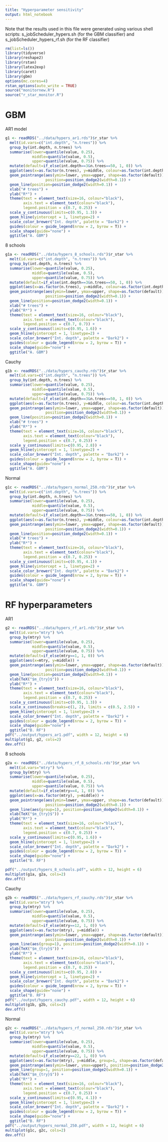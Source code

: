 ```yaml
---
title: "Hyperparameter sensitivity"
output: html_notebook
---
```


Note that the results used in this file were generated using various shell scripts: s_jobScheduler_hypers.sh (for the GBM classifier) and s_jobScheduler_hypers_rf.sh (for the RF classifier) 

```r
rm(list=ls())
library(tidyverse)
library(reshape2)
library(rstan)
library(latex2exp)
library(caret)
library(gbm)
options(mc.cores=4)
rstan_options(auto_write = TRUE)
source("monitornew.R")
source("r_star_monitor.R")
```

# GBM
AR1 model
```r
g1 <- readRDS("../data/hypers_ar1.rds")$r_star %>% 
  melt(id.vars=c("int.depth", "n.trees")) %>% 
  group_by(int.depth, n.trees) %>% 
  summarise(lower=quantile(value, 0.25),
            middle=quantile(value, 0.5),
            upper=quantile(value, 0.75)) %>% 
  mutate(default=if_else(int.depth==3&n.trees==50, 1, 0)) %>% 
  ggplot(aes(x=as.factor(n.trees), y=middle, colour=as.factor(int.depth), group=as.factor(int.depth))) +
  geom_pointrange(aes(ymin=lower, ymax=upper, shape=as.factor(default)),
                  position=position_dodge2(width=0.1)) +
  geom_line(position=position_dodge2(width=0.1)) +
  xlab("# trees") +
  ylab("R*") +
  theme(text = element_text(size=16, colour="black"),
        axis.text = element_text(colour="black"),
        legend.position = c(0.7, 0.25)) +
  scale_y_continuous(limits=c(0.95, 1.3)) +
  geom_hline(yintercept = 1, linetype=2) +
  scale_color_brewer("Int. depth", palette = "Dark2") +
  guides(colour = guide_legend(nrow = 2, byrow = T)) +
  scale_shape(guide="none") +
  ggtitle("A. GBM")
```


8 schools
```r
g1a <- readRDS("../data/hypers_8_schools.rds")$r_star %>% 
  melt(id.vars=c("int.depth", "n.trees")) %>% 
  group_by(int.depth, n.trees) %>% 
  summarise(lower=quantile(value, 0.25),
            middle=quantile(value, 0.5),
            upper=quantile(value, 0.75)) %>% 
  mutate(default=if_else(int.depth==3&n.trees==50, 1, 0)) %>% 
  ggplot(aes(x=as.factor(n.trees), y=middle, colour=as.factor(int.depth), group=as.factor(int.depth))) +
  geom_pointrange(aes(ymin=lower, ymax=upper, shape=as.factor(default)),
                  position=position_dodge2(width=0.1)) +
  geom_line(position=position_dodge2(width=0.1)) +
  xlab("# trees") +
  ylab("R*") +
  theme(text = element_text(size=16, colour="black"),
        axis.text = element_text(colour="black"),
        legend.position = c(0.7, 0.7)) +
  scale_y_continuous(limits=c(0.95, 1.6)) +
  geom_hline(yintercept = 1, linetype=2) +
  scale_color_brewer("Int. depth", palette = "Dark2") +
  guides(colour = guide_legend(nrow = 2, byrow = T)) +
  scale_shape(guide="none") +
  ggtitle("A. GBM")
```

Cauchy
```r
g1b <- readRDS("../data/hypers_cauchy.rds")$r_star %>% 
  melt(id.vars=c("int.depth", "n.trees")) %>% 
  group_by(int.depth, n.trees) %>% 
  summarise(lower=quantile(value, 0.25),
            middle=quantile(value, 0.5),
            upper=quantile(value, 0.75)) %>% 
  mutate(default=if_else(int.depth==3&n.trees==50, 1, 0)) %>% 
  ggplot(aes(x=as.factor(n.trees), y=middle, colour=as.factor(int.depth), group=as.factor(int.depth))) +
  geom_pointrange(aes(ymin=lower, ymax=upper, shape=as.factor(default)),
                  position=position_dodge2(width=0.1)) +
  geom_line(position=position_dodge2(width=0.1)) +
  xlab("# trees") +
  ylab("R*") +
  theme(text = element_text(size=16, colour="black"),
        axis.text = element_text(colour="black"),
        legend.position = c(0.7, 0.25)) +
  scale_y_continuous(limits=c(0.95, 2.8)) +
  geom_hline(yintercept = 1, linetype=2) +
  scale_color_brewer("Int. depth", palette = "Dark2") +
  guides(colour = guide_legend(nrow = 2, byrow = T)) +
  scale_shape(guide="none") +
  ggtitle("A. GBM")
```

Normal
```r
g1c <- readRDS("../data/hypers_normal_250.rds")$r_star %>% 
  melt(id.vars=c("int.depth", "n.trees")) %>% 
  group_by(int.depth, n.trees) %>% 
  summarise(lower=quantile(value, 0.25),
            middle=quantile(value, 0.5),
            upper=quantile(value, 0.75)) %>% 
  mutate(default=if_else(int.depth==3&n.trees==50, 1, 0)) %>% 
  ggplot(aes(x=as.factor(n.trees), y=middle, colour=as.factor(int.depth), group=as.factor(int.depth))) +
  geom_pointrange(aes(ymin=lower, ymax=upper, shape=as.factor(default)),
                  position=position_dodge2(width=0.1)) +
  geom_line(position=position_dodge2(width=0.1)) +
  xlab("# trees") +
  ylab("R*") +
  theme(text = element_text(size=16, colour="black"),
        axis.text = element_text(colour="black"),
        legend.position = c(0.7, 0.25)) +
  scale_y_continuous(limits=c(0.95, 4.1)) +
  geom_hline(yintercept = 1, linetype=2) +
  scale_color_brewer("Int. depth", palette = "Dark2") +
  guides(colour = guide_legend(nrow = 2, byrow = T)) +
  scale_shape(guide="none") +
  ggtitle("A. GBM")
```


# RF hyperparameters
AR1
```r
g2 <- readRDS("../data/hypers_rf_ar1.rds")$r_star %>%
  melt(id.vars="mtry") %>%
  group_by(mtry) %>%
  summarise(lower=quantile(value, 0.25),
            middle=quantile(value, 0.5),
            upper=quantile(value, 0.75)) %>%
  mutate(default=if_else(mtry==1, 1, 0)) %>% 
  ggplot(aes(x=mtry, y=middle)) +
  geom_pointrange(aes(ymin=lower, ymax=upper, shape=as.factor(default)),
                  position=position_dodge2(width=0.1)) +
  geom_line(position=position_dodge2(width=0.1)) +
  xlab(TeX("$m_{try}$")) +
  ylab("R*") +
  theme(text = element_text(size=16, colour="black"),
        axis.text = element_text(colour="black"),
        legend.position = c(0.7, 0.25)) +
  scale_y_continuous(limits=c(0.95, 1.3)) +
  scale_x_continuous(breaks=c(1, 2), limits = c(0.5, 2.5)) +
  geom_hline(yintercept = 1, linetype=2) +
  scale_color_brewer("Int. depth", palette = "Dark2") +
  guides(colour = guide_legend(nrow = 2, byrow = T)) +
  scale_shape(guide="none") +
  ggtitle("B. RF")
pdf("../output/hypers_ar1.pdf", width = 12, height = 6)
multiplot(g1, g2, cols=2)
dev.off()
```

8 schools
```r
g2a <- readRDS("../data/hypers_rf_8_schools.rds")$r_star %>%
  melt(id.vars="mtry") %>%
  group_by(mtry) %>%
  summarise(lower=quantile(value, 0.25),
            middle=quantile(value, 0.5),
            upper=quantile(value, 0.75)) %>%
  mutate(default=if_else(mtry==4, 1, 0)) %>% 
  ggplot(aes(x=as.factor(mtry), y=middle)) +
  geom_pointrange(aes(ymin=lower, ymax=upper, shape=as.factor(default)),
                  position=position_dodge2(width=0.1)) +
  geom_line(aes(group=1), position=position_dodge2(width=0.1)) +
  xlab(TeX("$m_{try}$")) +
  ylab("R*") +
  theme(text = element_text(size=16, colour="black"),
        axis.text = element_text(colour="black"),
        legend.position = c(0.7, 0.25)) +
  scale_y_continuous(limits=c(0.95, 1.6)) +
  geom_hline(yintercept = 1, linetype=2) +
  scale_color_brewer("Int. depth", palette = "Dark2") +
  guides(colour = guide_legend(nrow = 2, byrow = T)) +
  scale_shape(guide="none") +
  ggtitle("B. RF")

pdf("../output/hypers_8_schools.pdf", width = 12, height = 6)
multiplot(g1a, g2a, cols=2)
dev.off()
```
Cauchy
```r
g2b <- readRDS("../data/hypers_rf_cauchy.rds")$r_star %>%
  melt(id.vars="mtry") %>%
  group_by(mtry) %>%
  summarise(lower=quantile(value, 0.25),
            middle=quantile(value, 0.5),
            upper=quantile(value, 0.75)) %>%
  mutate(default=if_else(mtry==12, 1, 0)) %>% 
  ggplot(aes(x=as.factor(mtry), y=middle)) +
  geom_pointrange(aes(ymin=lower, ymax=upper, shape=as.factor(default)),
                  position=position_dodge2(width=0.1)) +
  geom_line(aes(group=1), position=position_dodge2(width=0.1)) +
  xlab(TeX("$m_{try}$")) +
  ylab("R*") +
  theme(text = element_text(size=16, colour="black"),
        axis.text = element_text(colour="black"),
        legend.position = c(0.7, 0.25)) +
  scale_y_continuous(limits=c(0.95, 2.8)) +
  geom_hline(yintercept = 1, linetype=2) +
  scale_color_brewer("Int. depth", palette = "Dark2") +
  guides(colour = guide_legend(nrow = 2, byrow = T)) +
  scale_shape(guide="none") +
  ggtitle("B. RF")
pdf("../output/hypers_cauchy.pdf", width = 12, height = 6)
multiplot(g1b, g2b, cols=2)
dev.off()
```

Normal
```r
g2c <- readRDS("../data/hypers_rf_normal_250.rds")$r_star %>%
  melt(id.vars="mtry") %>%
  group_by(mtry) %>%
  summarise(lower=quantile(value, 0.25),
            middle=quantile(value, 0.5),
            upper=quantile(value, 0.75)) %>%
  mutate(default=if_else(mtry==22, 1, 0)) %>%
  ggplot(aes(x=as.factor(mtry), y=middle, group=1, shape=as.factor(default))) +
  geom_pointrange(aes(ymin=lower, ymax=upper), position=position_dodge2(width=0.1)) +
  geom_line(group=1, position=position_dodge2(width=0.1)) +
  xlab(TeX("$m_{try}$")) +
  ylab("R*") +
  theme(text = element_text(size=16, colour="black"),
        axis.text = element_text(colour="black"),
        legend.position = c(0.7, 0.25)) +
  scale_y_continuous(limits=c(0.95, 4.1)) +
  geom_hline(yintercept = 1, linetype=2) +
  scale_color_brewer("Int. depth", palette = "Dark2") +
  guides(colour = guide_legend(nrow = 2, byrow = T)) +
  scale_shape(guide="none") +
  ggtitle("B. RF")
pdf("../output/hypers_normal_250.pdf", width = 12, height = 6)
multiplot(g1c, g2c, cols=2)
dev.off()
```


